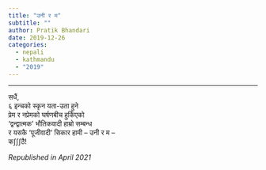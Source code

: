 ```yaml
---
title: "उनी र म"
subtitle: ""
author: Pratik Bhandari
date: 2019-12-26
categories:
  - nepali
  - kathmandu
  - "2019"
---
```


<!-- Oh, so some links brought you here. Cool.\ -->

***

सधैं,
\
६ इन्चको स्कृन यता-उता हुने
\
प्रेम र नप्रेमको घर्षणबीच हुर्किएको
\
'द्वन्द्वात्मक' भौतिकवादी हाम्रो सम्बन्ध
\
र यसकै 'पूजीवादी' सिकार हामी -- उनी र म --
\
कʃʃʃठै!

_Republished in April 2021_
